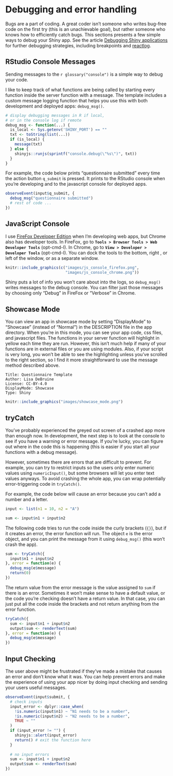# Debugging and error handling {#debugging}

Bugs are a part of coding. A great coder isn't someone who writes bug-free code on the first try (this is an unachievable goal), but rather someone who knows how to efficiently catch bugs. This sections presents a few simple ways to debug your Shiny app. See the article [Debugging Shiny applications](https://shiny.rstudio.com/articles/debugging.html){target="_blank"} for further debugging strategies, including breakpoints and [reactlog](https://rstudio.github.io/reactlog/){target="_blank"}.

## RStudio Console Messages

Sending messages to the `r glossary("console")` is a simple way to debug your code.

I like to keep track of what functions are being called by starting every function inside the server function with a message. The template includes a custom message logging function that helps you use this with both development and deployed apps: `debug_msg()`. 

```r
# display debugging messages in R if local, 
# or in the console log if remote
debug_msg <- function(...) {
  is_local <- Sys.getenv('SHINY_PORT') == ""
  txt <- toString(list(...))
  if (is_local) {
    message(txt)
  } else {
    shinyjs::runjs(sprintf("console.debug(\"%s\")", txt))
  }
}
```



For example, the code below prints "questionnaire submitted" every time the action button `q_submit` is pressed. It prints to the RStudio console when you're developing and to the javascript console for deployed apps.

```r
observeEvent(input$q_submit, {
  debug_msg("questionnaire submitted")
  # rest of code ...
})
```

## JavaScript Console

I use [FireFox Developer Edition](https://www.mozilla.org/en-US/firefox/developer/){target="_blank"} when I'm developing web apps, but Chrome also has developer tools. In FireFox, go to **`Tools > Browser Tools > Web Developer Tools`** (opt-cmd-I). In Chrome, go to **`View > Developer > Developer Tools`** (opt-cmd-I). You can dock the tools to the bottom, right , or left of the window, or as a separate window. 

```r
knitr::include_graphics(c("images/js_console_firefox.png",
                          "images/js_console_chrome.png"))
```

Shiny puts a lot of info you won't care about into the logs, so `debug_msg()` writes messages to the debug console. You can filter just those messages by choosing only "Debug" in FireFox or "Verbose" in Chrome.

## Showcase Mode

You can view an app in showcase mode by setting "DisplayMode" to "Showcase" (instead of "Normal") in the DESCRIPTION file in the app directory. When you're in this mode, you can see your app code, css files, and javascript files. The functions in your server function will highlight in yellow each time they are run. However, this isn't much help if many of your functions are in external files or you are using modules. Also, if your script is very long, you won't be able to see the highlighting unless you've scrolled to the right section, so I find it more straightforward to use the message method described above.

```
Title: Questionnaire Template
Author: Lisa DeBruine
License: CC-BY-4.0
DisplayMode: Showcase
Type: Shiny
```

```r
knitr::include_graphics("images/showcase_mode.png")
```

## tryCatch

You've probably experienced the greyed out screen of a crashed app more than enough now. In development, the next step is to look at the console to see if you have a warning or error message. If you're lucky, you can figure out where in the code this is happening (this is easier if you start all your functions with a debug message). 

However, sometimes there are errors that are difficult to prevent. For example, you can try to restrict inputs so the users only enter numeric values using `numericInput()`, but some browsers will let you enter text values anyways. To avoid crashing the whole app, you can wrap potentially error-triggering code in `tryCatch()`. 

For example, the code below will cause an error because you can't add a number and a letter.

```r
input <- list(n1 = 10, n2 = "A")

sum <- input$n1 + input$n2
```

The following code tries to run the code inside the curly brackets (`{}`), but if it creates an error, the error function will run. The object `e` is the error object, and you can print the message from it using `debug_msg()` (this won't crash the app). 

```r
sum <- tryCatch({
  input$n1 + input$n2
}, error = function(e) {
  debug_msg(e$message)
  return(0)
})
```

The return value from the error message is the value assigned to `sum` if there is an error. Sometimes it won't make sense to have a default value, or the code you're checking doesn't have a return value. In that case, you can just put all the code inside the brackets and not return anything from the error function.

```r
tryCatch({
  sum <- input$n1 + input$n2
  output$sum <- renderText(sum)
}, error = function(e) {
  debug_msg(e$message)
})
```

## Input Checking

The user above might be frustrated if they've made a mistake that causes an error and don't know what it was. You can help prevent errors and make the experience of using your app nicer by doing input checking and sending your users useful messages.

```r
observeEvent(input$submit, {
  # check inputs
  input_error <- dplyr::case_when(
    !is.numeric(input$n1) ~ "N1 needs to be a number",
    !is.numeric(input$n2) ~ "N2 needs to be a number",
    TRUE ~ ""
  )
  if (input_error != "") {
    shinyjs::alert(input_error)
    return() # exit the function here
  }
  
  # no input errors
  sum <- input$n1 + input$n2
  output$sum <- renderText(sum)
})
```


